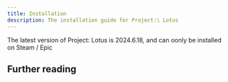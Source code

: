 ```yaml
---
title: Installation
description: The installation guide for Project:\ Lotus
---
```


The latest version of Project: Lotus is 2024.6.18, and can oonly be installed on Steam / Epic

## Further reading
